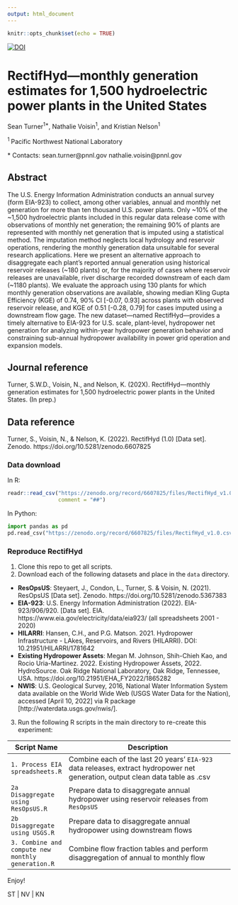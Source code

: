 ```yaml
---
output: html_document
---
```


```r
knitr::opts_chunk$set(echo = TRUE)
```

[![DOI](https://zenodo.org/badge/DOI/10.5281/zenodo.6607825.svg)](https://doi.org/10.5281/zenodo.6607825)


# RectifHyd---monthly generation estimates for 1,500 hydroelectric power plants in the United States

Sean Turner<sup>1\*</sup>, Nathalie Voisin<sup>1</sup>, and Kristian Nelson<sup>1</sup>

<sup>1 </sup> Pacific Northwest National Laboratory

\* Contacts: sean.turner@pnnl.gov nathalie.voisin@pnnl.gov

## Abstract
The U.S. Energy Information Administration conducts an annual survey (form EIA-923) to collect, among other variables, annual and monthly net generation for more than ten thousand U.S. power plants. Only ~10% of the ~1,500 hydroelectric plants included in this regular data release come with observations of monthly net generation; the remaining 90% of plants are represented with monthly net generation that is imputed using a statistical method. The imputation method neglects local hydrology and reservoir operations, rendering the monthly generation data unsuitable for several research applications. Here we present an alternative approach to disaggregate each plant’s reported annual generation using historical reservoir releases (~180 plants) or, for the majority of cases where reservoir releases are unavailable, river discharge recorded downstream of each dam (~1180 plants). We evaluate the approach using 130 plants for which monthly generation observations are available, showing median Kling Gupta Efficiency (KGE) of 0.74, 90% CI [-0.07, 0.93] across plants with observed reservoir release, and KGE of 0.51 [-0.28, 0.79] for cases imputed using a downstream flow gage. The new dataset—named RectifHyd—provides a timely alternative to EIA-923 for U.S. scale, plant-level, hydropower net generation for analyzing within-year hydropower generation behavior and constraining sub-annual hydropower availability in power grid operation and expansion models. 

## Journal reference
Turner, S.W.D., Voisin, N., and Nelson, K. (202X). RectifHyd---monthly generation estimates for 1,500 hydroelectric power plants in the United States. (In prep.)

## Data reference
Turner, S., Voisin, N., & Nelson, K. (2022). RectifHyd (1.0) [Data set]. Zenodo. https://doi.org/10.5281/zenodo.6607825

### Data download

In R:

```r
readr::read_csv("https://zenodo.org/record/6607825/files/RectifHyd_v1.0.csv",
                comment = "##")
```

In Python:
```python
import pandas as pd
pd.read_csv("https://zenodo.org/record/6607825/files/RectifHyd_v1.0.csv", comment = "#")
```


### Reproduce RectifHyd
1. Clone this repo to get all scripts.
2. Download each of the following datasets and place in the `data` directory.
- **ResOpsUS**: Steyaert, J., Condon, L., Turner, S. & Voisin, N. (2021). ResOpsUS [Data set]. Zenodo. https://doi.org/10.5281/zenodo.5367383
- **EIA-923**: U.S. Energy Information Administration (2022). EIA-923/906/920. [Data set]. EIA. https://www.eia.gov/electricity/data/eia923/ (all spreadsheets 2001 - 2020)
- **HILARRI**: Hansen, C.H., and P.G. Matson. 2021. Hydropower Infrastructure - LAkes, Reservoirs, and Rivers (HILARRI). DOI: 10.21951/HILARRI/1781642
- **Existing Hydropower Assets**: Megan M. Johnson, Shih-Chieh Kao, and Rocio Uria-Martinez. 2022. Existing Hydropower Assets, 2022. HydroSource. Oak Ridge National Laboratory, Oak Ridge, Tennessee, USA. https://doi.org/10.21951/EHA_FY2022/1865282
- **NWIS**: U.S. Geological Survey, 2016, National Water Information System data available on the World Wide Web (USGS Water Data for the Nation), accessed [April 10, 2022] via R package  [http://waterdata.usgs.gov/nwis/].

3. Run the following R scripts in the main directory to re-create this experiment:

| Script Name | Description |
|-------|---------------------------------|
| `1. Process EIA spreadsheets.R` | Combine each of the last 20 years' `EIA-923` data releases, extract hydropower net generation, output clean data table as .csv | 
| `2a Disaggregate using ResOpsUS.R` | Prepare data to disaggregate annual hydropower using reservoir releases from `ResOpsUS` |
| `2b Disaggregate using USGS.R` | Prepare data to disaggregate annual hydropower using downstream flows |
| `3. Combine and compute new monthly generation.R` | Combine flow fraction tables and perform disaggregation of annual to monthly flow |


Enjoy!

ST | NV | KN
